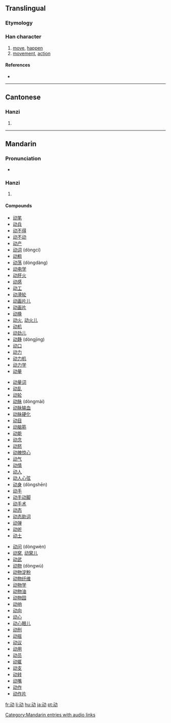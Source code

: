 {{also|動}}
==Translingual==

===Etymology===
{{Han simp|動|f=重|t=云}}

===Han character===
{{Han char|rn=19|rad=力|as=04|sn=6|four=|canj=一戈大尸 (MIKS)|ids=⿰[[云]][[力]]}}

# [[move]], [[happen]]
# [[movement]], [[action]]

====References====
* {{Han ref|kx=0146.241|hdz=10367.020|uh=52A8|ud=21160}}

----

==Cantonese==

===Hanzi===
{{yue-hanzi|jyut=|y=dung6}}

# {{defn|Cantonese}}

----

==Mandarin==

===Pronunciation===
* {{audio|zh-dòng.ogg|audio}}

===Hanzi===
{{cmn-hanzi|tra=動|pin=[[dòng]] ([[dong4]])|wg=tung<sup>4</sup>}}

# {{defn|Mandarin}}

====Compounds====
{{top3}}
* [[动笔]]
* [[动兵]]
* [[动不得]]
* [[动不动]]
* [[动产]]
* [[动词]] (dòngcí)
* [[动粗]]
* [[动荡]] (dòngdàng)
* [[动电学]]
* [[动肝火]]
* [[动感]]
* [[动工]]
* [[动滑轮]]
* [[动画片儿]]
* [[动画片]]
* [[动换]]
* [[动火]], [[动火儿]]
* [[动机]]
* [[动劲儿]]
* [[动静]] (dòngjìng)
* [[动口]]
* [[动力]]
* [[动力机]]
* [[动力学]]
* [[动量]]
{{mid3}}
* [[动量词]]
* [[动乱]]
* [[动轮]]
* [[动脉]] (dòngmài)
* [[动脉输血]]
* [[动脉硬化]]
* [[动目]]
* [[动脑筋]]
* [[动能]]
* [[动念]]
* [[动怒]]
* [[动魄惊心]]
* [[动气]]
* [[动情]]
* [[动人]]
* [[动人心弦]]
* [[动身]] (dòngshēn)
* [[动手]]
* [[动手动脚]]
* [[动手术]]
* [[动态]]
* [[动态助词]]
* [[动弹]]
* [[动听]]
* [[动土]]
{{mid3}}
* [[动问]] (dòngwèn)
* [[动窝]], [[动窝儿]]
* [[动武]]
* [[动物]] (dòngwù)
* [[动物淀粉]]
* [[动物纤维]]
* [[动物学]]
* [[动物油]]
* [[动物园]]
* [[动响]]
* [[动向]]
* [[动心]]
* [[动心眼儿]]
* [[动刑]]
* [[动摇]]
* [[动议]]
* [[动用]]
* [[动员]]
* [[动辄]]
* [[动支]]
* [[动转]]
* [[动嘴]]
* [[动作]]
* [[动作片]]
{{bottom}}

[[Category:Mandarin entries with audio links]]

[[fr:动]]
[[li:动]]
[[hu:动]]
[[ja:动]]
[[pt:动]]